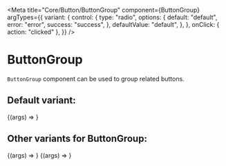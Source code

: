 
<Meta
  title="Core/Button/ButtonGroup"
  component={ButtonGroup}
  argTypes={{
    variant: {
      control: {
        type: "radio",
        options: {
          default: "default",
          error: "error",
          success: "success",
        },
        defaultValue: "default",
      },
    },
    onClick: { action: "clicked" },
  }}
/>

# ButtonGroup

`ButtonGroup` component can be used to group related buttons.

## Default variant:

<Canvas>
  <Story name="Default" args={{ variant: "default" }}>
    {(args) => <ButtonGroup {...args} />}
  </Story>
</Canvas>

## Other variants for ButtonGroup:

<Canvas>
  <Story name="Error" args={{ variant: "error" }}>
    {(args) => <ButtonGroup {...args} />}
  </Story>
  <Story name="Success" args={{ variant: "success" }}>
    {(args) => <ButtonGroup {...args} />}
  </Story>
</Canvas>

<ArgsTable of={ButtonGroup} />
